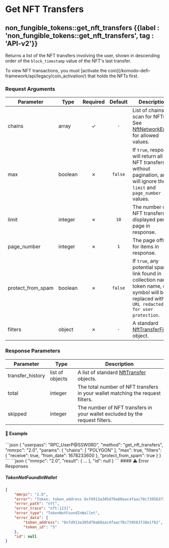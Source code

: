 
# Get NFT Transfers

## non\_fungible\_tokens::get\_nft\_transfers {{label : 'non_fungible_tokens::get_nft_transfers', tag : 'API-v2'}}

Returns a list of the NFT transfers involving the user, shown in descending order of the `block_timestamp` value of the NFT's last transfer.

<Note>
  To view NFT transactions, you must [activate the coin](/komodo-defi-framework/api/legacy/coin_activation/) that holds the NFTs first.
</Note>

### Request Arguments

| Parameter           | Type    | Required | Default | Description                                                                                                                                     |
| ------------------- | ------- | :------: | :-----: | ----------------------------------------------------------------------------------------------------------------------------------------------- |
| chains              | array   |     ✓    |   `-`   | List of chains to scan for NFTs. See [NftNetworkEnum](/komodo-defi-framework/api/common_structures/enums/#nft-network-enum) for allowed values. |
| max                 | boolean |     ✗    | `false` | If `true`, response will return all NFT transfers without pagination, and will ignore the `limit` and `page_number` values.                     |
| limit               | integer |     ✗    |   `10`  | The number of NFT transfers displayed per page in response.                                                                                     |
| page\_number        | integer |     ✗    |   `1`   | The page offset for items in response.                                                                                                          |
| protect\_from\_spam | boolean |     ✗    | `false` | If `true`, any potential spam link found in collection name, token name, or symbol will be replaced with `URL redacted for user protection`.    |
| filters             | object  |     ✗    |   `-`   | A standard [NftTransferFilter](/komodo-defi-framework/api/common_structures/nfts/#nft-transfer-filter) object.                                  |

### Response Parameters

| Parameter         | Type            | Description                                                                                                |
| ----------------- | --------------- | ---------------------------------------------------------------------------------------------------------- |
| transfer\_history | list of objects | A list of standard [NftTransfer](/komodo-defi-framework/api/common_structures/nfts/#nft-transfer) objects. |
| total             | integer         | The total number of NFT transfers in your wallet matching the request filters.                             |
| skipped           | integer         | The number of NFT transfers in your wallet excluded by the request filters.                                |

#### 📌 Example

<CodeGroup title="Get NFT Transfers" tag="POST" label="get_nft_transfers" mm2MethodDecorate="true">
  ```json
  {
    "userpass": "RPC_UserP@SSW0RD",
    "method": "get_nft_transfers",
    "mmrpc": "2.0",
    "params": {
      "chains": [
        "POLYGON"
      ],
      "max": true,
      "filters": {
        "receive": true,
        "from_date": 1678233600
      },
      "protect_from_spam": true
    }
  }
  ```
</CodeGroup>

<CollapsibleSection expandedText="Hide Get NFT Transfers Response" collapsedText="Show Get NFT Transfers Response">
  ```json
  {
      "mmrpc": "2.0",
      "result": { ... },
      "id": null
  }
  ```
</CollapsibleSection>

<CollapsibleSection expandedText="Hide Get NFT Transfers Error Responses" collapsedText="Show Get NFT Transfers Error Responses">
  #### ⚠️ Error Responses

  ##### TokenNotFoundInWallet

  ```json
  {
      "mmrpc": "2.0",
      "error": "Token: token_address 0xfd913a305d70a60aac4faac70c739563738e1f82, token_id 5 was not found in wallet",
      "error_path": "nft",
      "error_trace": "nft:123]",
      "error_type": "TokenNotFoundInWallet",
      "error_data": {
          "token_address": "0xfd913a305d70a60aac4faac70c739563738e1f82",
          "token_id": "5"
      },
      "id": null
  }
  ```
</CollapsibleSection>
